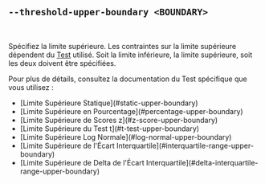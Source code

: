 ## `--threshold-upper-boundary <BOUNDARY>`

<br />

Spécifiez la limite supérieure.
Les contraintes sur la limite supérieure dépendent du [Test][tests] utilisé.
Soit la limite inférieure, la limite supérieure, soit les deux doivent être spécifiées.

Pour plus de détails, consultez la documentation du Test spécifique que vous utilisez :

<ul>
  <li>[Limite Supérieure Statique](#static-upper-boundary)</li>
  <li>[Limite Supérieure en Pourcentage](#percentage-upper-boundary)</li>
  <li>[Limite Supérieure de Scores z](#z-score-upper-boundary)</li>
  <li>[Limite Supérieure du Test t](#t-test-upper-boundary)</li>
  <li>[Limite Supérieure Log Normale](#log-normal-upper-boundary)</li>
  <li>[Limite Supérieure de l'Écart Interquartile](#interquartile-range-upper-boundary)</li>
  <li>[Limite Supérieure de Delta de l'Écart Interquartile](#delta-interquartile-range-upper-boundary)</li>
</ul>

[tests]: #--threshold-test-test